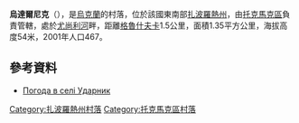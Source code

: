 {{coord|47|2|45|N|35|52|33|E|scale:100000|display=title}}

'''烏達爾尼克'''（{{lang-uk|Ударник}}），是[[烏克蘭|烏克蘭]]的村落，位於該國東南部[[扎波羅熱州|扎波羅熱州]]，由[[托克馬克區|托克馬克區]]負責管轄，處於[[尤尚利河|尤尚利河]]畔，距離[[格魯什夫卡_(托克馬克區)|格魯什夫卡]]1.5公里，面積1.35平方公里，海拔高度54米，2001年人口467。

==參考資料==
* [http://weather.in.ua/ua/zaporozhskaja/26756 Погода в селі Ударник] {{Wayback|url=http://weather.in.ua/ua/zaporozhskaja/26756 |date=20160305194857 }}

[[Category:扎波羅熱州村落|Category:扎波羅熱州村落]]
[[Category:托克馬克區村落|Category:托克馬克區村落]]


{{Zaporizhia-geo-stub}}